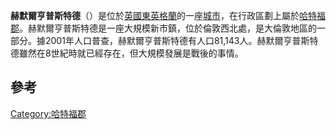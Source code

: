 {{Infobox UK place
| country                 = England
| coordinates             = {{coord|51.7526|-0.4692|display=inline,title}}
| official_name           = Hemel Hempstead
| static_image_name       = Marlowes, Hemel Hempstead - geograph.org.uk - 377717.jpg
| static_image_width      =
| static_image_caption    = Marlowes shopping area in Hemel Hempstead
| static_image_alt        = New Town Square in Marlowes, Hemel Hempstead
| population              = 94,932
| population_ref          = (2011 Census)<ref name=ONS>{{cite web|url=https://www.citypopulation.de/php/uk-england-eastofengland.php?cityid=E35001447|title=Town population 2011|accessdate=29 October 2016|publisher=City Populations|archive-date=2016-10-30|archive-url=https://web.archive.org/web/20161030000653/https://www.citypopulation.de/php/uk-england-eastofengland.php?cityid=E35001447|dead-url=no}}</ref> 
| shire_district          = {{link-en|代科勒姆|Dacorum}}
| shire_county            = [[赫特福德郡|赫特福德郡]]
| region                  =  East of England
| constituency_westminster= [[赫默爾亨普斯特德_(英國國會選區)|赫默爾亨普斯特德]]
| post_town               = HEMEL HEMPSTEAD
| postcode_district       = HP1, HP2, HP3
| postcode_area           = HP
| dial_code               = 01442
| os_grid_reference       = TL 056 071
}}
'''赫默爾亨普斯特德'''（{{lang-en|Hemel Hempstead}}）是位於[[英國|英國]][[東英格蘭|東英格蘭]]的一座[[城市|城市]]，在行政區劃上屬於[[哈特福郡|哈特福郡]]。赫默爾亨普斯特德是一座大規模新市鎮，位於倫敦西北{{convert|24|mi|km|1}}處，是大倫敦地區的一部分。據2001年人口普查，赫默爾亨普斯特德有人口81,143人。赫默爾亨普斯特德雖然在8世紀時就已經存在，但大規模發展是戰後的事情。

==參考==
{{reflist}}

{{Authority control}}
[[Category:哈特福郡|Category:哈特福郡]]
